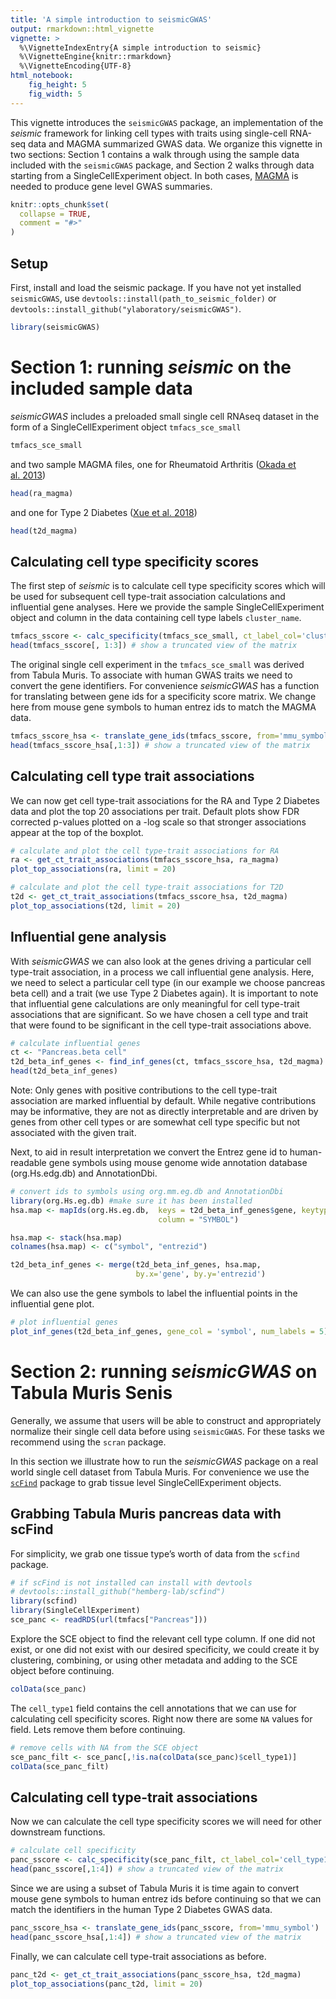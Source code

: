 ```yaml
---
title: 'A simple introduction to seismicGWAS'
output: rmarkdown::html_vignette
vignette: >
  %\VignetteIndexEntry{A simple introduction to seismic}
  %\VignetteEngine{knitr::rmarkdown}
  %\VignetteEncoding{UTF-8}
html_notebook:
    fig_height: 5
    fig_width: 5
---
```


This vignette introduces the `seismicGWAS` package, an implementation of
the _seismic_ framework for linking cell types with traits using single-cell
RNA-seq data and MAGMA summarized GWAS data. We organize this vignette in two
sections: Section 1 contains a walk through using the sample data included with
the `seismicGWAS` package, and Section 2 walks through data starting from a
SingleCellExperiment object. In both cases, [MAGMA](https://cncr.nl/research/magma/)
is needed to produce gene level GWAS summaries.


```r
knitr::opts_chunk$set(
  collapse = TRUE,
  comment = "#>"
)
```

## Setup
First, install and load the seismic package. If you have not yet installed
`seismicGWAS`, use `devtools::install(path_to_seismic_folder)` or `devtools::install_github("ylaboratory/seismicGWAS")`.

```r
library(seismicGWAS)
```


# Section 1: running _seismic_ on the included sample data

_seismicGWAS_ includes a preloaded small single cell RNAseq dataset in the
form of a SingleCellExperiment object `tmfacs_sce_small` 

```r
tmfacs_sce_small
```

and two sample MAGMA files, one for Rheumatoid Arthritis
([Okada et al. 2013](https://doi.org/10.1038/nature12873))

```r
head(ra_magma)
```
and one for Type 2 Diabetes
([Xue et al. 2018](https://doi.org/10.1038/s41467-018-04951-w]))
```r
head(t2d_magma)
```

## Calculating cell type specificity scores
The first step of _seismic_ is to calculate cell type specificity scores
which will be used for subsequent cell type-trait association calculations
and influential gene analyses. Here we provide the sample SingleCellExperiment
object and column in the data containing cell type labels `cluster_name`.

```r
tmfacs_sscore <- calc_specificity(tmfacs_sce_small, ct_label_col='cluster_name')
head(tmfacs_sscore[, 1:3]) # show a truncated view of the matrix
```

The original single cell experiment in the `tmfacs_sce_small` was derived from
Tabula Muris. To associate with human GWAS traits we need to convert the gene
identifiers. For convenience _seismicGWAS_ has a function for translating between
gene ids for a specificity score matrix. We change here from mouse gene symbols
to human entrez ids to match the MAGMA data.

```r
tmfacs_sscore_hsa <- translate_gene_ids(tmfacs_sscore, from='mmu_symbol')
head(tmfacs_sscore_hsa[,1:3]) # show a truncated view of the matrix
```

## Calculating cell type trait associations

We can now get cell type-trait associations for the RA and Type 2 Diabetes data
and plot the top 20 associations per trait. Default plots show FDR corrected
p-values plotted on a -log scale so that stronger associations appear at the
top of the boxplot.

```r
# calculate and plot the cell type-trait associations for RA
ra <- get_ct_trait_associations(tmfacs_sscore_hsa, ra_magma)
plot_top_associations(ra, limit = 20)
```

```r
# calculate and plot the cell type-trait associations for T2D
t2d <- get_ct_trait_associations(tmfacs_sscore_hsa, t2d_magma)
plot_top_associations(t2d, limit = 20)
```

## Influential gene analysis

With _seismicGWAS_ we can also look at the genes driving a particular cell
type-trait association, in a process we call influential gene analysis. Here,
we need to select a particular cell type (in our example we choose
pancreas beta cell) and a trait (we use Type 2 Diabetes again). It is important
to note that influential gene calculations are only meaningful for cell
type-trait associations that are significant. So we have chosen a cell
type and trait that were found to be significant in the cell type-trait
associations above.

```r
# calculate influential genes
ct <- "Pancreas.beta cell"
t2d_beta_inf_genes <- find_inf_genes(ct, tmfacs_sscore_hsa, t2d_magma)
head(t2d_beta_inf_genes)
```

Note: Only genes with positive contributions to the cell type-trait association
are marked influential by default. While negative contributions may be
informative, they are not as directly interpretable and are driven by genes from
other cell types or are somewhat cell type specific but not associated with
the given trait.

Next, to aid in result interpretation we convert the Entrez gene id to human-readable 
gene symbols using mouse genome wide annotation database (org.Hs.edg.db) and AnnotationDbi.

```r
# convert ids to symbols using org.mm.eg.db and AnnotationDbi
library(org.Hs.eg.db) #make sure it has been installed
hsa.map <- mapIds(org.Hs.eg.db,  keys = t2d_beta_inf_genes$gene, keytype = "ENTREZID",
                                 column = "SYMBOL")

hsa.map <- stack(hsa.map)
colnames(hsa.map) <- c("symbol", "entrezid")

t2d_beta_inf_genes <- merge(t2d_beta_inf_genes, hsa.map, 
                            by.x='gene', by.y='entrezid')
```

We can also use the gene symbols to label the influential points in the
influential gene plot.

```r
# plot influential genes
plot_inf_genes(t2d_beta_inf_genes, gene_col = 'symbol', num_labels = 5)
```

# Section 2: running _seismicGWAS_ on Tabula Muris Senis

Generally, we assume that users will be able
to construct and appropriately normalize their single cell data before using
`seismicGWAS`. For these tasks we recommend using the `scran` package.

In this section we illustrate how to run the _seismicGWAS_ package on a real
world single cell dataset from Tabula Muris. For convenience we
use the [`scFind`](https://github.com/hemberg-lab/scfind) package to grab
tissue level SingleCellExperiment objects. 

## Grabbing Tabula Muris pancreas data with scFind

For simplicity, we grab one tissue type's worth of data from the `scfind`
package.

```r
# if scFind is not installed can install with devtools
# devtools::install_github("hemberg-lab/scfind")
library(scfind)
library(SingleCellExperiment)
sce_panc <- readRDS(url(tmfacs["Pancreas"]))
```

Explore the SCE object to find the relevant cell type column. If one did not
exist, or one did not exist with our desired specificity,
we could create it by clustering, combining, or using other metadata and adding
to the SCE object before continuing.

```r
colData(sce_panc)
```

The `cell_type1` field contains the cell annotations that we can use for
calculating cell specificity scores. Right now there are some `NA` values for
field. Lets remove them before continuing.

```r
# remove cells with NA from the SCE object
sce_panc_filt <- sce_panc[,!is.na(colData(sce_panc)$cell_type1)]
colData(sce_panc_filt)
```

## Calculating cell type-trait associations

Now we can calculate the cell type specificity scores we will need for other
downstream functions.

```r
# calculate cell specificity
panc_sscore <- calc_specificity(sce_panc_filt, ct_label_col='cell_type1')
head(panc_sscore[,1:4]) # show a truncated view of the matrix
```

Since we are using a subset of Tabula Muris it is time again to convert
mouse gene symbols to human entrez ids before continuing so that we can match
the identifiers in the human Type 2 Diabetes GWAS data.

```r
panc_sscore_hsa <- translate_gene_ids(panc_sscore, from='mmu_symbol')
head(panc_sscore_hsa[,1:4]) # show a truncated view of the matrix
```

Finally, we can calculate cell type-trait associations as before.

```r
panc_t2d <- get_ct_trait_associations(panc_sscore_hsa, t2d_magma)
plot_top_associations(panc_t2d, limit = 20)
```
